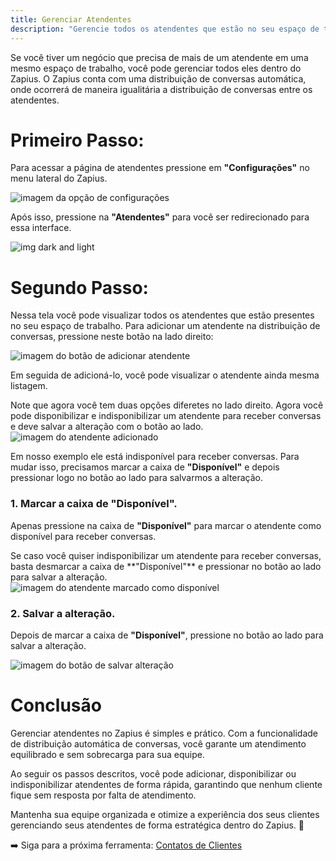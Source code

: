 ```yaml
---
title: Gerenciar Atendentes
description: "Gerencie todos os atendentes que estão no seu espaço de trabalho."
---
```


Se você tiver um negócio que precisa de mais de um atendente em uma mesmo espaço de trabalho, você pode gerenciar todos eles dentro do Zapius. O Zapius conta com uma distribuição de conversas automática, onde ocorrerá de maneira igualitária a distribuição de conversas entre os atendentes.

# Primeiro Passo:

Para acessar a página de atendentes pressione em **"Configurações"** no menu lateral do Zapius.

<Frame caption="Opção de configurações">
  <div className="w-full flex justify-center">
    <img
      alt="imagem da opção de configurações"
      className="dark:block"
      class="shadow-lg rounded-lg"
      src="/images/atendentes/menu-configuracoes.png"
    />
  </div>
</Frame>

Após isso, pressione na **"Atendentes"** para você ser redirecionado para essa interface.

<Frame caption="Área de gerenciamento de atendentes">
  <div className="w-full flex justify-center">
    <img
      alt="img dark and light"
      className="dark:block"
      class="shadow-lg rounded-lg"
      src="/images/atendentes/aba-atendentes.png"
    />
  </div>
</Frame>

# Segundo Passo:

Nessa tela você pode visualizar todos os atendentes que estão presentes no seu espaço de trabalho. Para adicionar um atendente na distribuição de conversas, pressione neste botão na lado direito:

<Frame caption="Botão de adicionar atendente">
  <div className="w-full flex justify-center">
    <img
      alt="imagem do botão de adicionar atendente"
      className="dark:block"
      class="shadow-lg rounded-lg"
      src="/images/atendentes/adicionar-atendentes.png"
    />
  </div>
</Frame>

Em seguida de adicioná-lo, você pode visualizar o atendente ainda mesma listagem.

<Warning>
  Note que agora você tem duas opções diferetes no lado direito. Agora você pode
  disponibilizar e indisponibilizar um atendente para receber conversas e deve
  salvar a alteração com o botão ao lado.
</Warning>

<Frame caption="Atendente adicionado">
  <div className="w-full flex justify-center">
    <img
      alt="imagem do atendente adicionado"
      className="dark:block"
      class="shadow-lg rounded-lg"
      src="/images/atendentes/atendente-adicionado.png"
    />
  </div>
</Frame>

Em nosso exemplo ele está indisponível para receber conversas. Para mudar isso, precisamos marcar a caixa de **"Disponível"** e depois pressionar logo no botão ao lado para salvarmos a alteração.

### 1. Marcar a caixa de "Disponível".

Apenas pressione na caixa de **"Disponível"** para marcar o atendente como disponível para receber conversas.

<Info>
  Se caso você quiser indisponibilizar um atendente para receber conversas,
  basta desmarcar a caixa de **"Disponível"** e pressionar no botão ao lado para
  salvar a alteração.
</Info>

<Frame caption="Marcar atendente como disponível">
  <div className="w-full flex justify-center">
    <img
      alt="imagem do atendente marcado como disponível"
      className="dark:block"
      class="shadow-lg rounded-lg"
      src="/images/atendentes/marcar-atendentes.png"
    />
  </div>
</Frame>

### 2. Salvar a alteração.

Depois de marcar a caixa de **"Disponível"**, pressione no botão ao lado para salvar a alteração.

<Frame caption="Botão de salvar alteração">
  <div className="w-full flex justify-center">
    <img
      alt="imagem do botão de salvar alteração"
      className="dark:block"
      class="shadow-lg rounded-lg"
      src="/images/atendentes/salvar-atendentes.png"
    />
  </div>
</Frame>

# Conclusão

Gerenciar atendentes no Zapius é simples e prático. Com a funcionalidade de distribuição automática de conversas, você garante um atendimento equilibrado e sem sobrecarga para sua equipe.

Ao seguir os passos descritos, você pode adicionar, disponibilizar ou indisponibilizar atendentes de forma rápida, garantindo que nenhum cliente fique sem resposta por falta de atendimento.

Mantenha sua equipe organizada e otimize a experiência dos seus clientes gerenciando seus atendentes de forma estratégica dentro do Zapius. 🧠

➡️ Siga para a próxima ferramenta: [Contatos de Clientes](/ferramentas/contatos)